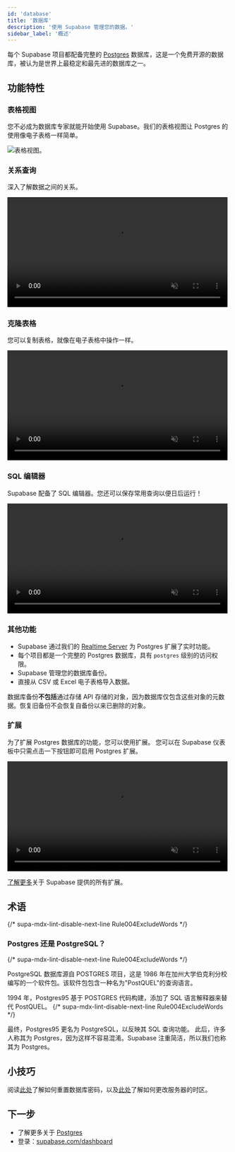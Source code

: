 ```yaml
---
id: 'database'
title: '数据库'
description: '使用 Supabase 管理您的数据。'
sidebar_label: '概述'
---
```


每个 Supabase 项目都配备完整的 [Postgres](https://www.postgresql.org/) 数据库，这是一个免费开源的数据库，被认为是世界上最稳定和最先进的数据库之一。

## 功能特性

### 表格视图

您不必成为数据库专家就能开始使用 Supabase。我们的表格视图让 Postgres 的使用像电子表格一样简单。

![表格视图。](/docs/img/table-view.png)

### 关系查询

深入了解数据之间的关系。

<video width="99%" loop muted playsInline controls={true}>
  <source
    src="https://xguihxuzqibwxjnimxev.supabase.co/storage/v1/object/public/videos/docs/relational-drilldown-zoom.mp4"
    type="video/mp4"
  />
</video>

### 克隆表格

您可以复制表格，就像在电子表格中操作一样。

<video width="99%" muted playsInline controls={true}>
  <source
    src="https://xguihxuzqibwxjnimxev.supabase.co/storage/v1/object/public/videos/docs/duplicate-tables.mp4"
    type="video/mp4"
  />
</video>

### SQL 编辑器

Supabase 配备了 SQL 编辑器。您还可以保存常用查询以便日后运行！

<video width="99%" muted playsInline controls={true}>
  <source
    src="https://xguihxuzqibwxjnimxev.supabase.co/storage/v1/object/public/videos/docs/favorites.mp4"
    type="video/mp4"
  />
</video>

### 其他功能

- Supabase 通过我们的 [Realtime Server](https://github.com/supabase/realtime) 为 Postgres 扩展了实时功能。
- 每个项目都是一个完整的 Postgres 数据库，具有 `postgres` 级别的访问权限。
- Supabase 管理您的数据库备份。
- 直接从 CSV 或 Excel 电子表格导入数据。

<Admonition type="note">

数据库备份**不包括**通过存储 API 存储的对象，因为数据库仅包含这些对象的元数据。恢复旧备份不会恢复自备份以来已删除的对象。

</Admonition>

### 扩展

为了扩展 Postgres 数据库的功能，您可以使用扩展。
您可以在 Supabase 仪表板中只需点击一下按钮即可启用 Postgres 扩展。

<video width="99%" muted playsInline controls={true}>
  <source
    src="https://xguihxuzqibwxjnimxev.supabase.co/storage/v1/object/public/videos/docs/toggle-extensions.mp4"
    type="video/mp4"
  />
</video>

[了解更多](/docs/guides/database/extensions)关于 Supabase 提供的所有扩展。

## 术语

{/* supa-mdx-lint-disable-next-line Rule004ExcludeWords */}

### Postgres 还是 PostgreSQL？

{/* supa-mdx-lint-disable-next-line Rule004ExcludeWords */}

PostgreSQL 数据库源自 POSTGRES 项目，这是 1986 年在加州大学伯克利分校编写的一个软件包。该软件包包含一种名为"PostQUEL"的查询语言。

1994 年，Postgres95 基于 POSTGRES 代码构建，添加了 SQL 语言解释器来替代 PostQUEL。
{/* supa-mdx-lint-disable-next-line Rule004ExcludeWords */}

最终，Postgres95 更名为 PostgreSQL，以反映其 SQL 查询功能。
此后，许多人称其为 Postgres，因为这样不容易混淆。Supabase 注重简洁，所以我们也称其为 Postgres。

## 小技巧

阅读[此处](/docs/guides/database/managing-passwords)了解如何重置数据库密码，以及[此处](/docs/guides/database/managing-timezones)了解如何更改服务器的时区。

## 下一步

- 了解更多关于 [Postgres](https://www.postgresql.org/about/)
- 登录：[supabase.com/dashboard](https://supabase.com/dashboard)
